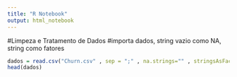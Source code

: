 ```yaml
---
title: "R Notebook"
output: html_notebook
---
```


#Limpeza e Tratamento de Dados
#importa dados, string vazio como NA, string como fatores


```r
dados = read.csv("Churn.csv" , sep = ";" , na.strings="" , stringsAsFactors=T)
head(dados)
```
